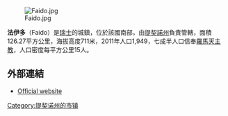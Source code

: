 {{Expand language|1=en|time=2020-07-05T12:47:35+00:00}}
{{Unreferenced|time=2020-07-05T12:47:35+00:00}}
[[Image:Faido.jpg|right]]

'''法伊多'''（Faido）是[[瑞士|瑞士]]的城鎮，位於該國南部，由[[提契諾州|提契諾州]]負責管轄，面積126.27平方公里，海拔高度711米，2011年人口1,949，七成半人口信奉[[羅馬天主教|羅馬天主教]]，人口密度每平方公里15人。

==外部連結==
* [http://www.faido.ch Official website] {{Wayback|url=http://www.faido.ch/ |date=20210319085050 }} {{it icon}}

{{Authority control}}
{{Switzerland-geo-stub}}
[[Category:提契诺州的市镇|Category:提契诺州的市镇]]